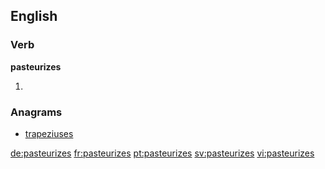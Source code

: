 ==English==

===Verb===
'''pasteurizes'''

# {{third-person singular of|pasteurize}}

===Anagrams===
* [[trapeziuses#English|trapeziuses]]

[[de:pasteurizes]]
[[fr:pasteurizes]]
[[pt:pasteurizes]]
[[sv:pasteurizes]]
[[vi:pasteurizes]]